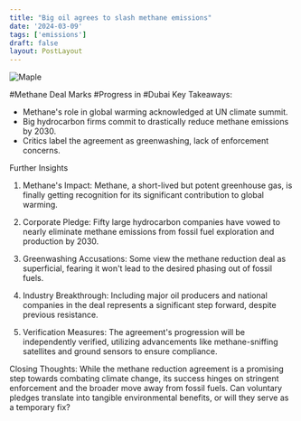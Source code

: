 ```yaml
---
title: "Big oil agrees to slash methane emissions"
date: '2024-03-09'
tags: ['emissions']
draft: false
layout: PostLayout
---
```


<div className="flex justify-center">
<div className="my-1 w-full px-2 xl:my-1 xl:w-1/2 xl:px-2">
    <img src="https://willpolesa.pythonanywhere.com/static/podcast_thumbnails/thumbnailrecQtaCGXwaIq1x3A.jpg" alt="Maple" className="mx-auto h-58 w-auto" />
</div>
</div>

#Methane Deal Marks #Progress in #Dubai
Key Takeaways:
- Methane's role in global warming acknowledged at UN climate summit.
- Big hydrocarbon firms commit to drastically reduce methane emissions by 2030.
- Critics label the agreement as greenwashing, lack of enforcement concerns.

Further Insights
1. Methane's Impact:
Methane, a short-lived but potent greenhouse gas, is finally getting recognition for its significant contribution to global warming.

2. Corporate Pledge:
Fifty large hydrocarbon companies have vowed to nearly eliminate methane emissions from fossil fuel exploration and production by 2030.

3. Greenwashing Accusations:
Some view the methane reduction deal as superficial, fearing it won't lead to the desired phasing out of fossil fuels.

4. Industry Breakthrough:
Including major oil producers and national companies in the deal represents a significant step forward, despite previous resistance.

5. Verification Measures:
The agreement's progression will be independently verified, utilizing advancements like methane-sniffing satellites and ground sensors to ensure compliance.

Closing Thoughts:
While the methane reduction agreement is a promising step towards combating climate change, its success hinges on stringent enforcement and the broader move away from fossil fuels. Can voluntary pledges translate into tangible environmental benefits, or will they serve as a temporary fix?
